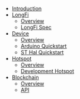 - [Introduction](/)
- [LongFi](/longfi/overview)
  - [Overview](/longfi/overview)
  - [LongFi Spec](/longfi/spec)
- [Device](/device/overview)
  - [Overview](/device/overview)
  - [Arduino Quickstart](/device/arduino-quickstart)
  - [ST Hal Quickstart](/device/st-hal-quickstart)
- [Hotspot](/hotspot/overview)
  - [Overview](hotspot/overview)
  - [Development Hotspot](/hotspot/developer-setup)
- [Blockchain](/blockchain/overview)
  - [Overview](/blockchain/overview)
  - [API](/blockchain/api)